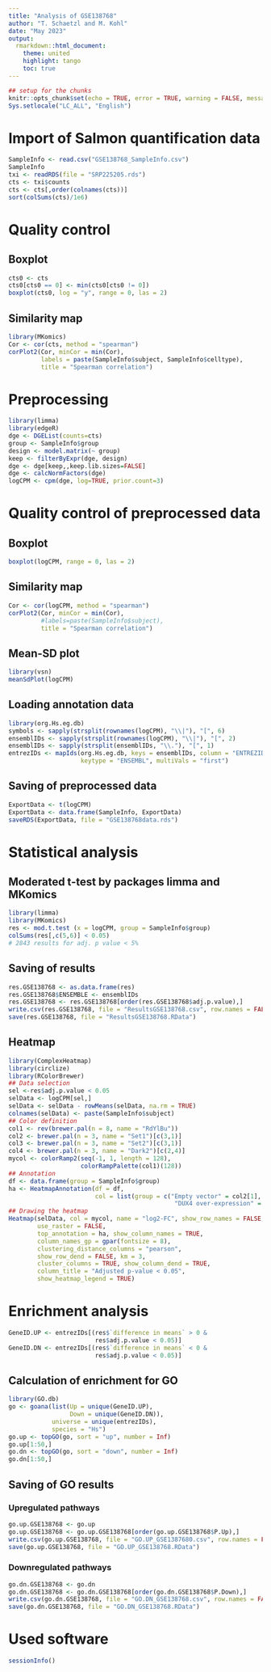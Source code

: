 ---
title: "Analysis of GSE138768"
author: "T. Schaetzl and M. Kohl"
date: "May 2023"
output:
  rmarkdown::html_document:
    theme: united
    highlight: tango
    toc: true
---

```{r setup, include=FALSE}
## setup for the chunks
knitr::opts_chunk$set(echo = TRUE, error = TRUE, warning = FALSE, message = FALSE)
Sys.setlocale("LC_ALL", "English")
```


# Import of Salmon quantification data

```{r}
SampleInfo <- read.csv("GSE138768_SampleInfo.csv")
SampleInfo
txi <- readRDS(file = "SRP225205.rds")
cts <- txi$counts
cts <- cts[,order(colnames(cts))]
sort(colSums(cts)/1e6)
```


# Quality control 

## Boxplot 

```{r}
cts0 <- cts
cts0[cts0 == 0] <- min(cts0[cts0 != 0])
boxplot(cts0, log = "y", range = 0, las = 2)
```

## Similarity map

```{r}
library(MKomics)
Cor <- cor(cts, method = "spearman")
corPlot2(Cor, minCor = min(Cor), 
         labels = paste(SampleInfo$subject, SampleInfo$celltype),
         title = "Spearman correlation")
```


# Preprocessing

```{r}
library(limma)
library(edgeR)
dge <- DGEList(counts=cts)
group <- SampleInfo$group
design <- model.matrix(~ group)
keep <- filterByExpr(dge, design)
dge <- dge[keep,,keep.lib.sizes=FALSE]
dge <- calcNormFactors(dge)
logCPM <- cpm(dge, log=TRUE, prior.count=3)
```


# Quality control of preprocessed data

## Boxplot

```{r}
boxplot(logCPM, range = 0, las = 2)
```

## Similarity map

```{r}
Cor <- cor(logCPM, method = "spearman")
corPlot2(Cor, minCor = min(Cor), 
         #labels=paste(SampleInfo$subject),
         title = "Spearman correlation")
```

## Mean-SD plot

```{r}
library(vsn)
meanSdPlot(logCPM)
```

## Loading annotation data

```{r}
library(org.Hs.eg.db)
symbols <- sapply(strsplit(rownames(logCPM), "\\|"), "[", 6)
ensemblIDs <- sapply(strsplit(rownames(logCPM), "\\|"), "[", 2)
ensemblIDs <- sapply(strsplit(ensemblIDs, "\\."), "[", 1)
entrezIDs <- mapIds(org.Hs.eg.db, keys = ensemblIDs, column = "ENTREZID", 
                    keytype = "ENSEMBL", multiVals = "first")
```

## Saving of preprocessed data

```{r}
ExportData <- t(logCPM)
ExportData <- data.frame(SampleInfo, ExportData)
saveRDS(ExportData, file = "GSE138768data.rds")
```


# Statistical analysis

## Moderated t-test by packages limma and MKomics

```{r}
library(limma)
library(MKomics)
res <- mod.t.test (x = logCPM, group = SampleInfo$group)
colSums(res[,c(5,6)] < 0.05)
# 2843 results for adj. p value < 5%
```

## Saving of results

```{r}
res.GSE138768 <- as.data.frame(res)
res.GSE138768$ENSEMBLE <- ensemblIDs
res.GSE138768 <- res.GSE138768[order(res.GSE138768$adj.p.value),]
write.csv(res.GSE138768, file = "ResultsGSE138768.csv", row.names = FALSE)
save(res.GSE138768, file = "ResultsGSE138768.RData")
```

## Heatmap 

```{r}
library(ComplexHeatmap)
library(circlize)
library(RColorBrewer)
## Data selection
sel <-res$adj.p.value < 0.05
selData <- logCPM[sel,]
selData <- selData - rowMeans(selData, na.rm = TRUE)
colnames(selData) <- paste(SampleInfo$subject)
## Color definition
col1 <- rev(brewer.pal(n = 8, name = "RdYlBu"))
col2 <- brewer.pal(n = 3, name = "Set1")[c(3,1)]
col3 <- brewer.pal(n = 3, name = "Set2")[c(3,1)]
col4 <- brewer.pal(n = 3, name = "Dark2")[c(2,4)]
mycol <- colorRamp2(seq(-1, 1, length = 128), 
                    colorRampPalette(col1)(128))
## Annotation
df <- data.frame(group = SampleInfo$group)
ha <- HeatmapAnnotation(df = df,
                        col = list(group = c("Empty vector" = col2[1],
                                              "DUX4 over-expression" = col2[2])))
## Drawing the heatmap
Heatmap(selData, col = mycol, name = "log2-FC", show_row_names = FALSE,
        use_raster = FALSE,
        top_annotation = ha, show_column_names = TRUE,
        column_names_gp = gpar(fontsize = 8),
        clustering_distance_columns = "pearson",
        show_row_dend = FALSE, km = 3,
        cluster_columns = TRUE, show_column_dend = TRUE,
        column_title = "Adjusted p-value < 0.05",
        show_heatmap_legend = TRUE)
```


# Enrichment analysis

```{r}
GeneID.UP <- entrezIDs[(res$`difference in means` > 0 & 
                        res$adj.p.value < 0.05)]
GeneID.DN <- entrezIDs[(res$`difference in means` < 0 & 
                        res$adj.p.value < 0.05)]
```

## Calculation of enrichment for GO

```{r}
library(GO.db)
go <- goana(list(Up = unique(GeneID.UP), 
                 Down = unique(GeneID.DN)), 
            universe = unique(entrezIDs), 
            species = "Hs")
go.up <- topGO(go, sort = "up", number = Inf)
go.up[1:50,]
go.dn <- topGO(go, sort = "down", number = Inf)
go.dn[1:50,]
```

## Saving of GO results

### Upregulated pathways

```{r}
go.up.GSE138768 <- go.up
go.up.GSE138768 <- go.up.GSE138768[order(go.up.GSE138768$P.Up),]
write.csv(go.up.GSE138768, file = "GO.UP_GSE1387680.csv", row.names = FALSE)
save(go.up.GSE138768, file = "GO.UP_GSE138768.RData")
```

### Downregulated pathways

```{r}
go.dn.GSE138768 <- go.dn
go.dn.GSE138768 <- go.dn.GSE138768[order(go.dn.GSE138768$P.Down),]
write.csv(go.dn.GSE138768, file = "GO.DN_GSE138768.csv", row.names = FALSE)
save(go.dn.GSE138768, file = "GO.DN_GSE138768.RData")
```


# Used software

```{r}
sessionInfo()
```
